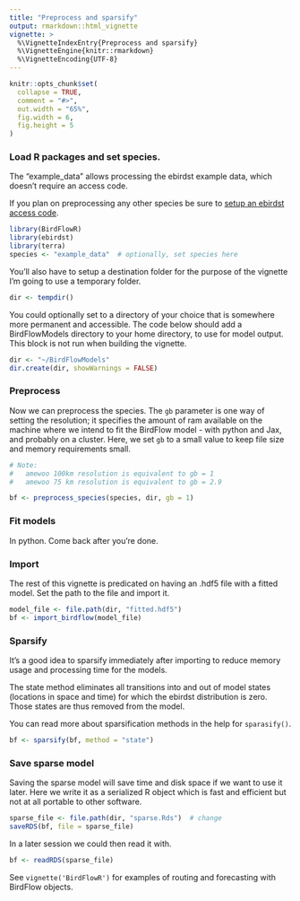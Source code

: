 ```yaml
---
title: "Preprocess and sparsify"
output: rmarkdown::html_vignette
vignette: >
  %\VignetteIndexEntry{Preprocess and sparsify}
  %\VignetteEngine{knitr::rmarkdown}
  %\VignetteEncoding{UTF-8}
---
```


```r
knitr::opts_chunk$set(
  collapse = TRUE,
  comment = "#>",
  out.width = "65%",
  fig.width = 6,
  fig.height = 5
)
```

### Load R packages and set species.  
The "example_data" allows processing the ebirdst example data, which doesn't require an access code.

If you plan on preprocessing any other species be sure to [setup an ebirdst access code](https://cornelllabofornithology.github.io/ebirdst/articles/ebirdst.html#access).

```r
library(BirdFlowR)
library(ebirdst)
library(terra)
species <- "example_data"  # optionally, set species here
```

You'll also have to setup a destination folder for the purpose of the vignette I'm going to use a temporary folder.
```r
dir <- tempdir() 
```
You could optionally set to a directory of your choice that is somewhere more permanent and accessible.  The code below should add a BirdFlowModels directory to your home directory, to use for model output. This block is not run when building the vignette.
```r
dir <- "~/BirdFlowModels"
dir.create(dir, showWarnings = FALSE)
```

### Preprocess

Now we can preprocess the species.  The `gb` parameter is one way of setting the resolution; it specifies the amount of ram available on the machine where we intend to fit the BirdFlow model - with python and Jax, and probably on a cluster.  Here, we set `gb` to a small value to keep file size and memory requirements small.

```r
# Note:
#   amewoo 100km resolution is equivalent to gb = 1
#   amewoo 75 km resolution is equivalent to gb = 2.9

bf <- preprocess_species(species, dir, gb = 1)
```

### Fit models 

In python. Come back after you're done.

### Import

The rest of this vignette is predicated on having an .hdf5 file with a fitted model.  Set the path to the file and import it.  
```r
model_file <- file.path(dir, "fitted.hdf5")
bf <- import_birdflow(model_file)
```

### Sparsify

It's a good idea to sparsify immediately after importing to reduce memory usage and processing time for the models.

The state method eliminates all transitions into and out of model states (locations in space and time) for which the ebirdst distribution is zero.  Those states are thus removed from the model. 

You can read more about sparsification methods in the help for `sparasify()`.  
```r
bf <- sparsify(bf, method = "state")
```

### Save sparse model

Saving the sparse model will save time and disk space if we want to use it later. Here we write it as a serialized R object which is fast and efficient but not at all portable to other software.
```r
sparse_file <- file.path(dir, "sparse.Rds")  # change 
saveRDS(bf, file = sparse_file)
```
In a later session we could then read it with.
```r
bf <- readRDS(sparse_file)
```
See `vignette('BirdFlowR')` for examples of routing and forecasting with BirdFlow objects.
